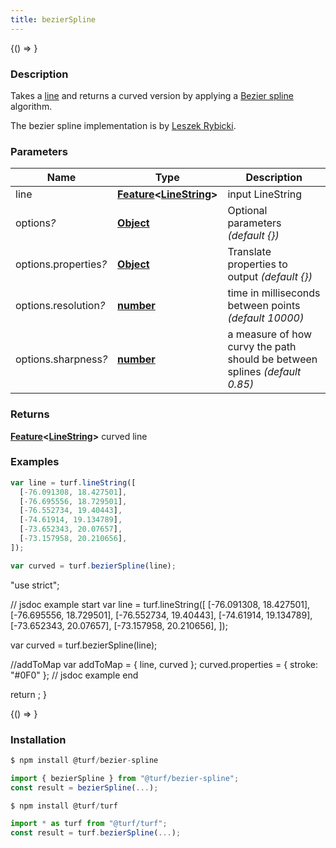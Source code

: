 ```yaml
---
title: bezierSpline
---
```



<!-- Expose turf as global var for experimenting in the browser console -->

<BrowserOnly>{() => <WindowTurfGlobal turf={turf} />}</BrowserOnly>

### Description

Takes a [line](https://tools.ietf.org/html/rfc7946#section-3.1.4) and returns a curved version
by applying a [Bezier spline](http://en.wikipedia.org/wiki/B%C3%A9zier_spline)
algorithm.

The bezier spline implementation is by [Leszek Rybicki](http://leszek.rybicki.cc/).

### Parameters

| Name                       | Type                                                                                                                              | Description                                                                |
| -------------------------- | --------------------------------------------------------------------------------------------------------------------------------- | -------------------------------------------------------------------------- |
| line                       | **[Feature](https://tools.ietf.org/html/rfc7946#section-3.2)\<[LineString](https://tools.ietf.org/html/rfc7946#section-3.1.4)\>** | input LineString                                                           |
| options<i>?</i>            | **[Object](https://developer.mozilla.org/docs/Web/JavaScript/Reference/Global_Objects/Object)**                                   | Optional parameters _(default \{\})_                                       |
| options.properties<i>?</i> | **[Object](https://developer.mozilla.org/docs/Web/JavaScript/Reference/Global_Objects/Object)**                                   | Translate properties to output _(default \{\})_                            |
| options.resolution<i>?</i> | **[number](https://developer.mozilla.org/docs/Web/JavaScript/Reference/Global_Objects/Number)**                                   | time in milliseconds between points _(default 10000)_                      |
| options.sharpness<i>?</i>  | **[number](https://developer.mozilla.org/docs/Web/JavaScript/Reference/Global_Objects/Number)**                                   | a measure of how curvy the path should be between splines _(default 0.85)_ |

### Returns

**[Feature](https://tools.ietf.org/html/rfc7946#section-3.2)\<[LineString](https://tools.ietf.org/html/rfc7946#section-3.1.4)\>** curved line

### Examples

```javascript
var line = turf.lineString([
  [-76.091308, 18.427501],
  [-76.695556, 18.729501],
  [-76.552734, 19.40443],
  [-74.61914, 19.134789],
  [-73.652343, 20.07657],
  [-73.157958, 20.210656],
]);

var curved = turf.bezierSpline(line);
```

  "use strict";

  // jsdoc example start
  var line = turf.lineString([
    [-76.091308, 18.427501],
    [-76.695556, 18.729501],
    [-76.552734, 19.40443],
    [-74.61914, 19.134789],
    [-73.652343, 20.07657],
    [-73.157958, 20.210656],
  ]);

  var curved = turf.bezierSpline(line);

  //addToMap
  var addToMap = { line, curved };
  curved.properties = { stroke: "#0F0" };
  // jsdoc example end

  return <ExampleMap addToMap={addToMap} />;
}

<BrowserOnly>{() => <Map0 />}</BrowserOnly>

### Installation

```javascript
$ npm install @turf/bezier-spline

import { bezierSpline } from "@turf/bezier-spline";
const result = bezierSpline(...);
```

```javascript
$ npm install @turf/turf

import * as turf from "@turf/turf";
const result = turf.bezierSpline(...);
```
